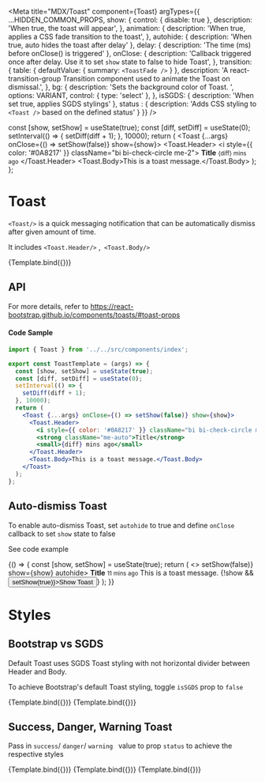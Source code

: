 
<Meta
  title="MDX/Toast"
  component={Toast}
  argTypes={{
    ...HIDDEN_COMMON_PROPS,
    show: {
      control: { disable: true },
      description: 'When true, the toast will appear',
    },
    animation: {
      description: 'When true, applies a CSS fade transition to the toast',
    },
    autohide: { description: 'When true, auto hides the toast after delay' },
    delay: { description: 'The time (ms) before onClose() is triggered' },
    onClose: {
      description:
        'Callback triggered once after delay. Use it to set `show` state to false to hide Toast',
    },
    transition: {
      table: { defaultValue: { summary: `<ToastFade />` } },
      description:
        'A react-transition-group Transition component used to animate the Toast on dismissal.',
    },
    bg: {
      description: 'Sets the background color of Toast. ',
      options: VARIANT,
      control: { type: 'select' },
    },
    isSGDS: {
      description: 'When set true, applies SGDS stylings'
    },
    status : {
      description: 'Adds CSS styling to `<Toast />` based on the defined status'
    }
  }}
/>

  const [show, setShow] = useState(true);
  const [diff, setDiff] = useState(0);
  setInterval(() => {
    setDiff(diff + 1);
  }, 10000);
  return (
    <Toast {...args} onClose={() => setShow(false)} show={show}>
      <Toast.Header>
        <i style={{ color: '#0A8217' }} className="bi bi-check-circle me-2"></i>
        <strong className="me-auto">Title</strong>
        <small>{diff} mins ago</small>
      </Toast.Header>
      <Toast.Body>This is a toast message.</Toast.Body>
    </Toast>
  );
};

# Toast

`<Toast/>` is a quick messaging notification that can be automatically dismiss after given amount of time.

It includes `<Toast.Header/>` ,` <Toast.Body/>`

<Canvas>
  <Story name="Default Toast">{Template.bind({})}</Story>
</Canvas>

## API

<ArgsTable story="Default Toast" />

For more details, refer to https://react-bootstrap.github.io/components/toasts/#toast-props

#### Code Sample
```jsx
import { Toast } from '../../src/components/index';

export const ToastTemplate = (args) => {
  const [show, setShow] = useState(true);
  const [diff, setDiff] = useState(0);
  setInterval(() => {
    setDiff(diff + 1);
  }, 10000);
  return (
    <Toast {...args} onClose={() => setShow(false)} show={show}>
      <Toast.Header>
        <i style={{ color: '#0A8217' }} className="bi bi-check-circle me-2"></i>
        <strong className="me-auto">Title</strong>
        <small>{diff} mins ago</small>
      </Toast.Header>
      <Toast.Body>This is a toast message.</Toast.Body>
    </Toast>
  );
};
```
## Auto-dismiss Toast

To enable auto-dismiss Toast, set `autohide` to true and define `onClose` callback to set `show` state to false

See code example

<Canvas>
  <Story name="Auto-dismiss">
    {() => {
      const [show, setShow] = useState(true);
      return (
        <>
          <Toast onClose={() => setShow(false)} show={show} autohide>
            <Toast.Header>
              <i
                style={{ color: '#0A8217' }}
                className="bi bi-check-circle me-2"
              ></i>
              <strong className="me-auto">Title</strong>
              <small>11 mins ago</small>
            </Toast.Header>
            <Toast.Body>This is a toast message.</Toast.Body>
          </Toast>
          {!show && <Button onClick={() => setShow(true)}>Show Toast</Button>}
        </>
      );
    }}
  </Story>
</Canvas>

# Styles

## Bootstrap vs SGDS 

Default Toast uses SGDS Toast styling with not horizontal divider between Header and Body.

To achieve Bootstrap's default Toast styling, toggle `isSGDS` prop to `false`

<Canvas>
  <Story name="SGDS Toast" args={{isSGDS: true}}>{Template.bind({})}</Story>
  <Story name="Bootstrap Toast" args={{isSGDS: false}}>{Template.bind({})}</Story>
</Canvas>

## Success, Danger, Warning Toast

Pass in `success`/ `danger`/ `warning ` value to prop `status` to achieve the respective styles 


<Canvas>
  <Story name="Success Toast" args={{status: 'success'}}>{Template.bind({})}</Story>
  <Story name="Danger Toast" args={{status: 'danger'}}>{Template.bind({})}</Story>
  <Story name="Warning Toast" args={{status: 'warning'}}>{Template.bind({})}</Story>
</Canvas>
